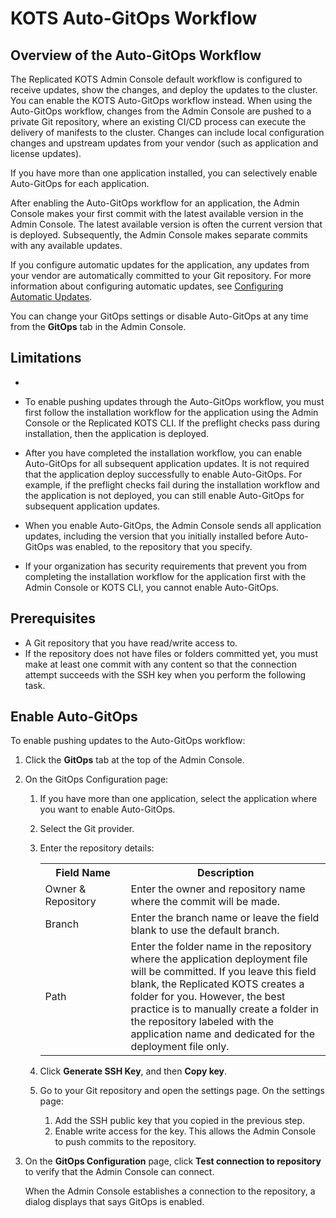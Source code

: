 
# KOTS Auto-GitOps Workflow

<GitOpsNotRecommended/>

## Overview of the Auto-GitOps Workflow

The Replicated KOTS Admin Console default workflow is configured to receive updates, show the changes, and deploy the updates to the cluster. You can enable the KOTS Auto-GitOps workflow instead. When using the Auto-GitOps workflow, changes from the Admin Console are pushed to a private Git repository, where an existing CI/CD process can execute the delivery of manifests to the cluster. Changes can include local configuration changes and upstream updates from your vendor (such as application and license updates).

If you have more than one application installed, you can selectively enable Auto-GitOps for each application.

After enabling the Auto-GitOps workflow for an application, the Admin Console makes your first commit with the latest available version in the Admin Console. The latest available version is often the current version that is deployed. Subsequently, the Admin Console makes separate commits with any available updates.

If you configure automatic updates for the application, any updates from your vendor are automatically committed to your Git repository. For more information about configuring automatic updates, see [Configuring Automatic Updates](/enterprise/updating-apps).

You can change your GitOps settings or disable Auto-GitOps at any time from the **GitOps** tab in the Admin Console.

## Limitations

- <GitOpsLimitation/>

- To enable pushing updates through the Auto-GitOps workflow, you must first follow the installation workflow for the application using the Admin Console or the Replicated KOTS CLI. If the preflight checks pass during installation, then the application is deployed.

- After you have completed the installation workflow, you can enable Auto-GitOps for all subsequent application updates. It is not required that the application deploy successfully to enable Auto-GitOps. For example, if the preflight checks fail during the installation workflow and the application is not deployed, you can still enable Auto-GitOps for subsequent application updates.

- When you enable Auto-GitOps, the Admin Console sends all application updates, including the version that you initially installed before Auto-GitOps was enabled, to the repository that you specify.

- If your organization has security requirements that prevent you from completing the installation workflow for the application first with the Admin Console or KOTS CLI, you cannot enable Auto-GitOps.

## Prerequisites

- A Git repository that you have read/write access to.
- If the repository does not have files or folders committed yet, you must make at least one commit with any content so that the connection attempt succeeds with the SSH key when you perform the following task.

## Enable Auto-GitOps

To enable pushing updates to the Auto-GitOps workflow:

1. Click the **GitOps** tab at the top of the Admin Console.

1. On the GitOps Configuration page:

    1. If you have more than one application, select the application where you want to enable Auto-GitOps.
    1. Select the Git provider.
    1. Enter the repository details:

       <table>
        <tr>
          <th width="30%">Field Name</th>
          <th width="70%">Description</th>
        </tr>
        <tr>
          <td>Owner & Repository</td>
          <td>Enter the owner and repository name where the commit will be made.</td>
        </tr>
        <tr>
          <td>Branch</td>
          <td>Enter the branch name or leave the field blank to use the default branch.</td>
        </tr>
        <tr>
          <td>Path</td>
          <td>Enter the folder name in the repository where the application deployment file will be committed. If you leave this field blank, the Replicated KOTS creates a folder for you. However, the best practice is to manually create a folder in the repository labeled with the application name and dedicated for the deployment file only.</td>
          </tr>
       </table>

    1. Click **Generate SSH Key**, and then **Copy key**.
    1. Go to your Git repository and open the settings page. On the settings page:
       1. Add the SSH public key that you copied in the previous step.
       1. Enable write access for the key. This allows the Admin Console to push commits to the repository.

1. On the **GitOps Configuration** page, click **Test connection to repository** to verify that the Admin Console can connect.

    When the Admin Console establishes a connection to the repository, a dialog displays that says GitOps is enabled.
